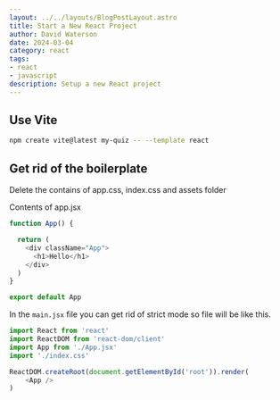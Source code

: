 ```yaml
---
layout: ../../layouts/BlogPostLayout.astro
title: Start a New React Project
author: David Waterson
date: 2024-03-04
category: react
tags:
- react 
- javascript
description: Setup a new React project
---
```


## Use Vite


```bash
npm create vite@latest my-quiz -- --template react
```

## Get rid of the boilerplate

Delete the contains of app.css, index.css and assets folder



Contents of app.jsx
```js
function App() {

  return (
    <div className="App">
      <h1>Hello</h1>
    </div>
  )
}

export default App
```

In the `main.jsx` file you can get rid of strict mode so file will be like this.

```js
import React from 'react'
import ReactDOM from 'react-dom/client'
import App from './App.jsx'
import './index.css'

ReactDOM.createRoot(document.getElementById('root')).render(
    <App />
)

```